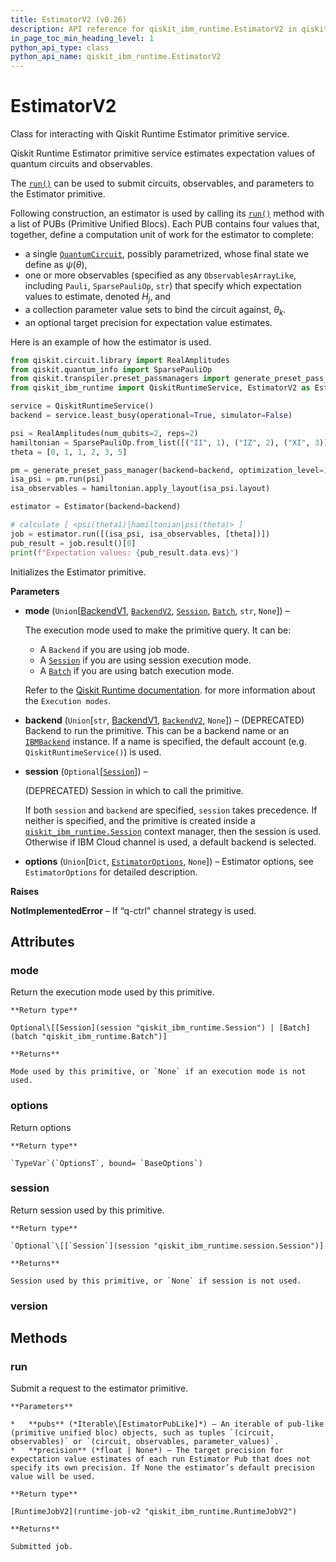```yaml
---
title: EstimatorV2 (v0.26)
description: API reference for qiskit_ibm_runtime.EstimatorV2 in qiskit-ibm-runtime v0.26
in_page_toc_min_heading_level: 1
python_api_type: class
python_api_name: qiskit_ibm_runtime.EstimatorV2
---
```


# EstimatorV2

<Class id="qiskit_ibm_runtime.EstimatorV2" isDedicatedPage={true} github="https://github.com/Qiskit/qiskit-ibm-runtime/tree/stable/0.26/qiskit_ibm_runtime/estimator.py#L53-L231" signature="EstimatorV2(mode=None, backend=None, session=None, options=None)" modifiers="class">
  Class for interacting with Qiskit Runtime Estimator primitive service.

  Qiskit Runtime Estimator primitive service estimates expectation values of quantum circuits and observables.

  The [`run()`](#qiskit_ibm_runtime.EstimatorV2.run "qiskit_ibm_runtime.EstimatorV2.run") can be used to submit circuits, observables, and parameters to the Estimator primitive.

  Following construction, an estimator is used by calling its [`run()`](#qiskit_ibm_runtime.EstimatorV2.run "qiskit_ibm_runtime.EstimatorV2.run") method with a list of PUBs (Primitive Unified Blocs). Each PUB contains four values that, together, define a computation unit of work for the estimator to complete:

  *   a single [`QuantumCircuit`](/docs/api/qiskit/qiskit.circuit.QuantumCircuit "(in Qiskit v1.1)"), possibly parametrized, whose final state we define as $\psi(\theta)$,
  *   one or more observables (specified as any `ObservablesArrayLike`, including `Pauli`, `SparsePauliOp`, `str`) that specify which expectation values to estimate, denoted $H_j$, and
  *   a collection parameter value sets to bind the circuit against, $\theta_k$.
  *   an optional target precision for expectation value estimates.

  Here is an example of how the estimator is used.

  ```python
  from qiskit.circuit.library import RealAmplitudes
  from qiskit.quantum_info import SparsePauliOp
  from qiskit.transpiler.preset_passmanagers import generate_preset_pass_manager
  from qiskit_ibm_runtime import QiskitRuntimeService, EstimatorV2 as Estimator

  service = QiskitRuntimeService()
  backend = service.least_busy(operational=True, simulator=False)

  psi = RealAmplitudes(num_qubits=2, reps=2)
  hamiltonian = SparsePauliOp.from_list([("II", 1), ("IZ", 2), ("XI", 3)])
  theta = [0, 1, 1, 2, 3, 5]

  pm = generate_preset_pass_manager(backend=backend, optimization_level=1)
  isa_psi = pm.run(psi)
  isa_observables = hamiltonian.apply_layout(isa_psi.layout)

  estimator = Estimator(backend=backend)

  # calculate [ <psi(theta1)|hamiltonian|psi(theta)> ]
  job = estimator.run([(isa_psi, isa_observables, [theta])])
  pub_result = job.result()[0]
  print(f"Expectation values: {pub_result.data.evs}")
  ```

  Initializes the Estimator primitive.

  **Parameters**

  *   **mode** (`Union`\[[BackendV1](/docs/api/qiskit/1.4/qiskit.providers.BackendV1 "(in Qiskit v1.1)"), [`BackendV2`](/docs/api/qiskit/qiskit.providers.BackendV2 "(in Qiskit v1.1)"), [`Session`](session "qiskit_ibm_runtime.session.Session"), [`Batch`](batch "qiskit_ibm_runtime.batch.Batch"), `str`, `None`]) –

      The execution mode used to make the primitive query. It can be:

      *   A `Backend` if you are using job mode.
      *   A [`Session`](session "qiskit_ibm_runtime.Session") if you are using session execution mode.
      *   A [`Batch`](batch "qiskit_ibm_runtime.Batch") if you are using batch execution mode.

      Refer to the [Qiskit Runtime documentation](/docs/run). for more information about the `Execution modes`.

  *   **backend** (`Union`\[`str`, [BackendV1](/docs/api/qiskit/1.4/qiskit.providers.BackendV1 "(in Qiskit v1.1)"), [`BackendV2`](/docs/api/qiskit/qiskit.providers.BackendV2 "(in Qiskit v1.1)"), `None`]) – (DEPRECATED) Backend to run the primitive. This can be a backend name or an [`IBMBackend`](ibm-backend "qiskit_ibm_runtime.IBMBackend") instance. If a name is specified, the default account (e.g. `QiskitRuntimeService()`) is used.

  *   **session** (`Optional`\[[`Session`](session "qiskit_ibm_runtime.session.Session")]) –

      (DEPRECATED) Session in which to call the primitive.

      If both `session` and `backend` are specified, `session` takes precedence. If neither is specified, and the primitive is created inside a [`qiskit_ibm_runtime.Session`](session "qiskit_ibm_runtime.Session") context manager, then the session is used. Otherwise if IBM Cloud channel is used, a default backend is selected.

  *   **options** (`Union`\[`Dict`, [`EstimatorOptions`](options-estimator-options "qiskit_ibm_runtime.options.estimator_options.EstimatorOptions"), `None`]) – Estimator options, see `EstimatorOptions` for detailed description.

  **Raises**

  **NotImplementedError** – If “q-ctrl” channel strategy is used.

  ## Attributes

  ### mode

  <Attribute id="qiskit_ibm_runtime.EstimatorV2.mode">
    Return the execution mode used by this primitive.

    **Return type**

    Optional\[[Session](session "qiskit_ibm_runtime.Session") | [Batch](batch "qiskit_ibm_runtime.Batch")]

    **Returns**

    Mode used by this primitive, or `None` if an execution mode is not used.
  </Attribute>

  ### options

  <Attribute id="qiskit_ibm_runtime.EstimatorV2.options">
    Return options

    **Return type**

    `TypeVar`(`OptionsT`, bound= `BaseOptions`)
  </Attribute>

  ### session

  <Attribute id="qiskit_ibm_runtime.EstimatorV2.session">
    Return session used by this primitive.

    **Return type**

    `Optional`\[[`Session`](session "qiskit_ibm_runtime.session.Session")]

    **Returns**

    Session used by this primitive, or `None` if session is not used.
  </Attribute>

  ### version

  <Attribute id="qiskit_ibm_runtime.EstimatorV2.version" attributeValue="2" />

  ## Methods

  ### run

  <Function id="qiskit_ibm_runtime.EstimatorV2.run" github="https://github.com/Qiskit/qiskit-ibm-runtime/tree/stable/0.26/qiskit_ibm_runtime/estimator.py#L176-L194" signature="run(pubs, *, precision=None)">
    Submit a request to the estimator primitive.

    **Parameters**

    *   **pubs** (*Iterable\[EstimatorPubLike]*) – An iterable of pub-like (primitive unified bloc) objects, such as tuples `(circuit, observables)` or `(circuit, observables, parameter_values)`.
    *   **precision** (*float | None*) – The target precision for expectation value estimates of each run Estimator Pub that does not specify its own precision. If None the estimator’s default precision value will be used.

    **Return type**

    [RuntimeJobV2](runtime-job-v2 "qiskit_ibm_runtime.RuntimeJobV2")

    **Returns**

    Submitted job.
  </Function>
</Class>

